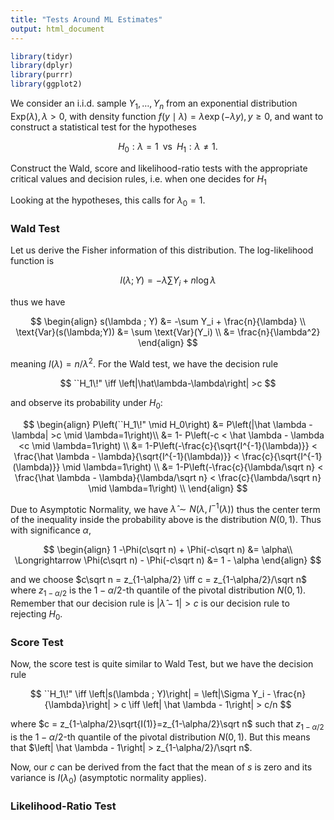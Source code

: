 ```yaml
---
title: "Tests Around ML Estimates"
output: html_document
---
```


```r
library(tidyr)
library(dplyr)
library(purrr)
library(ggplot2)
```

We consider an i.i.d. sample $Y_1,\ldots,Y_n$ from an exponential distribution $\text{Exp}(\lambda),\lambda>0$, with density function $f(y\mid\lambda) = \lambda \exp(-\lambda y), y\geq 0$, and want to construct a statistical test for the hypotheses

$$
H_0 :\lambda = 1 \; \; \text{vs} \; \; H_1 : \lambda \neq 1.
$$

Construct the Wald, score and likelihood-ratio tests with the appropriate critical values and decision rules, i.e. when one decides for $H_1$

Looking at the hypotheses, this calls for $\lambda_0=1$.

### Wald Test

Let us derive the Fisher information of this distribution. The log-likelihood function is

$$
l(\lambda;Y) = - \lambda \sum Y_i + n \log \lambda
$$

thus we have

$$
\begin{align}
s(\lambda ; Y) &= -\sum Y_i + \frac{n}{\lambda} \\
\text{Var}(s(\lambda;Y)) &= \sum \text{Var}(Y_i) \\
&= \frac{n}{\lambda^2}
\end{align}
$$

meaning $I(\lambda) = n/\lambda^2$. For the Wald test, we have the decision rule

$$
``H_1\!" \iff \left|\hat\lambda-\lambda\right| >c
$$

and observe its probability under $H_0$:

$$
\begin{align}
P\left(``H_1\!" \mid H_0\right) &= P\left(|\hat \lambda - \lambda| >c \mid \lambda=1\right)\\
&= 1- P\left(-c < \hat \lambda - \lambda <c \mid \lambda=1\right) \\
&= 1-P\left(-\frac{c}{\sqrt{I^{-1}(\lambda)}} < \frac{\hat \lambda - \lambda}{\sqrt{I^{-1}(\lambda)}} < \frac{c}{\sqrt{I^{-1}(\lambda)}} \mid \lambda=1\right) \\
&= 1-P\left(-\frac{c}{\lambda/\sqrt n} < \frac{\hat \lambda - \lambda}{\lambda/\sqrt n} < \frac{c}{\lambda/\sqrt n} \mid \lambda=1\right) \\
\end{align}
$$

Due to Asymptotic Normality, we have $\hat \lambda \sim N(\lambda, I^{-1}(\lambda))$ thus the center term of the inequality inside the probability above is the distribution $N(0,1)$. Thus with significance $\alpha$,

$$
\begin{align}
 1 -\Phi(c\sqrt n) + \Phi(-c\sqrt n) &= \alpha\\
\Longrightarrow \Phi(c\sqrt n) - \Phi(-c\sqrt n) &= 1 - \alpha
\end{align}
$$

and we choose $c\sqrt n = z_{1-\alpha/2} \iff c = z_{1-\alpha/2}/\sqrt n$ where $z_{1-\alpha/2}$ is the $1-\alpha/2$-th quantile of the pivotal distribution $N(0,1)$. Remember that our decision rule is $\left| \hat \lambda - 1\right|>c$ is our decision rule to rejecting $H_0$.

### Score Test

Now, the score test is quite similar to Wald Test, but we have the decision rule

$$
``H_1\!" \iff \left|s(\lambda ; Y)\right| = \left|\Sigma Y_i - \frac{n}{\lambda}\right| > c \iff \left| \hat \lambda  - 1\right| > c/n
$$

where $c = z_{1-\alpha/2}\sqrt{I(1)}=z_{1-\alpha/2}\sqrt n$ such that $z_{1-\alpha/2}$ is the $1-\alpha/2$-th quantile of the pivotal distribution $N(0,1)$. But this means that $\left| \hat \lambda - 1\right| > z_{1-\alpha/2}/\sqrt n$.

Now, our $c$ can be derived from the fact that the mean of $s$ is zero and its variance is $I(\lambda_0)$ (asymptotic normality applies).

### Likelihood-Ratio Test
